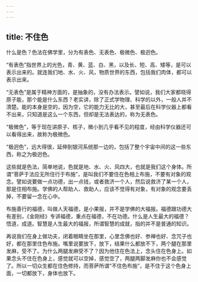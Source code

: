 ```yaml
---
---
---
```

title: 不住色
---




什么是色？色法在佛学里，分为有表色、无表色、极微色、极迥色。

“有表色”指世界上的光色，青、黄、蓝、白、黑，以及长、短、高、矮等，是可以表示出来的。就连我们地、水、火、风，物质世界的东西，包括我们肉体，都可以表示出来。

“无表色”是属于精神方面的，是抽象的，没有办法表示。譬如说，我们大家都晓得原子能，那个能是什么东西？老实讲，除了正式学物理、科学的以外，一般人并不清楚。能的本身是空的，因为空，它的能力无比的大，甚至最后在科学仪器上都看不出来，只知道是这么一个东西，但却是无法表达的，称为无表色。

“极微色”，等于现在讲原子、核子，微小到几乎看不见的程度，经由科学仪器还可以看得出来，故称为极微色。

“极迥色”，远大得很，延伸到银河系统那一边的，包括了整个宇宙中间的这一些东西，称之为极迥色。

这些就是色法，简单地说，色就是地、水、火、风四大，也就是我们这个身体。所谓“菩萨于法应无所住行于布施”，是叫我们不要住在色相上布施，不要有对象的观念。譬如说要做一点功德，出一点钱，或者救济一个人，然后说救济了某一个人，那是住相布施。学佛的人帮助人、救助人，应该不觉得有对象，有对象的观念要丢掉，不要留一念在心中。

布施善行的福德，叫做人天福德，是小果报，并不是学佛的大福报。福德跟功德大有差别，《金刚经》专讲福德，重点在福德，不在功德。什么是人生最大的福德？悟道，成道。智慧是人生最大的福报，所谓智慧的成就，指的并不是普通的知识。

再说我们在身上做功夫，闭着眼睛坐在那里，心里念佛也好、参禅也好、念咒子也好，都在那里住色布施。嘴里说要放下，放下，结果什么都放不下，两个腿在那里发麻，受不了。为什么两腿发麻受不了？因为他住在色法上，念头住在色身上。如果念头不住在色身上，感觉就可以空掉，感觉空了，两腿两脚发麻你也不会感觉了。所以一切众生都在住色修持，而菩萨所谓“不住色布施”，是不住于这个色身上面，一切都放下，身体也放下。